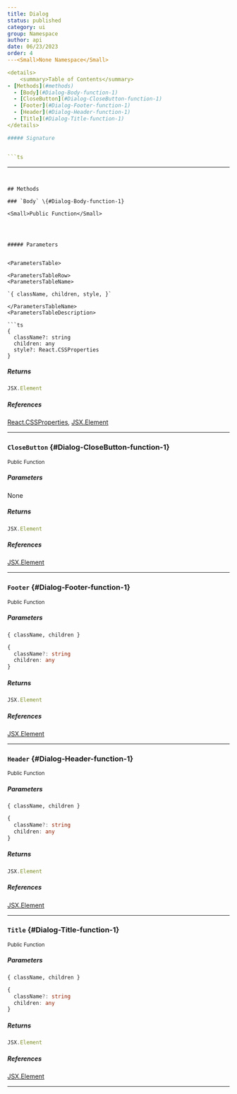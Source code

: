 ```yaml
---
title: Dialog
status: published
category: ui
group: Namespace
author: api
date: 06/23/2023
order: 4
---<Small>None Namespace</Small>

<details>
	<summary>Table of Contents</summary>
- [Methods](#methods)
  - [Body](#Dialog-Body-function-1)
  - [CloseButton](#Dialog-CloseButton-function-1)
  - [Footer](#Dialog-Footer-function-1)
  - [Header](#Dialog-Header-function-1)
  - [Title](#Dialog-Title-function-1)
</details>

##### Signature


```ts

```

---
```


## Methods

### `Body` \{#Dialog-Body-function-1}

<Small>Public Function</Small>




##### Parameters


<ParametersTable>

<ParametersTableRow>
<ParametersTableName>

`{ className, children, style, }`

</ParametersTableName>
<ParametersTableDescription>

```ts
{
  className?: string
  children: any
  style?: React.CSSProperties
}
```



</ParametersTableDescription>
</ParametersTableRow>
</ParametersTable>

##### Returns


```ts
JSX.Element
```

##### References

[React.CSSProperties](/gen/@types/react-React-CSSProperties-interface), [JSX.Element](/gen/@types/react-__global-JSX-Element-interface)

---

### `CloseButton` \{#Dialog-CloseButton-function-1}

<Small>Public Function</Small>




##### Parameters


None

##### Returns


```ts
JSX.Element
```

##### References

[JSX.Element](/gen/@types/react-__global-JSX-Element-interface)

---

### `Footer` \{#Dialog-Footer-function-1}

<Small>Public Function</Small>




##### Parameters


<ParametersTable>

<ParametersTableRow>
<ParametersTableName>

`{ className, children }`

</ParametersTableName>
<ParametersTableDescription>

```ts
{
  className?: string
  children: any
}
```



</ParametersTableDescription>
</ParametersTableRow>
</ParametersTable>

##### Returns


```ts
JSX.Element
```

##### References

[JSX.Element](/gen/@types/react-__global-JSX-Element-interface)

---

### `Header` \{#Dialog-Header-function-1}

<Small>Public Function</Small>




##### Parameters


<ParametersTable>

<ParametersTableRow>
<ParametersTableName>

`{ className, children }`

</ParametersTableName>
<ParametersTableDescription>

```ts
{
  className?: string
  children: any
}
```



</ParametersTableDescription>
</ParametersTableRow>
</ParametersTable>

##### Returns


```ts
JSX.Element
```

##### References

[JSX.Element](/gen/@types/react-__global-JSX-Element-interface)

---

### `Title` \{#Dialog-Title-function-1}

<Small>Public Function</Small>




##### Parameters


<ParametersTable>

<ParametersTableRow>
<ParametersTableName>

`{ className, children }`

</ParametersTableName>
<ParametersTableDescription>

```ts
{
  className?: string
  children: any
}
```



</ParametersTableDescription>
</ParametersTableRow>
</ParametersTable>

##### Returns


```ts
JSX.Element
```

##### References

[JSX.Element](/gen/@types/react-__global-JSX-Element-interface)

---

